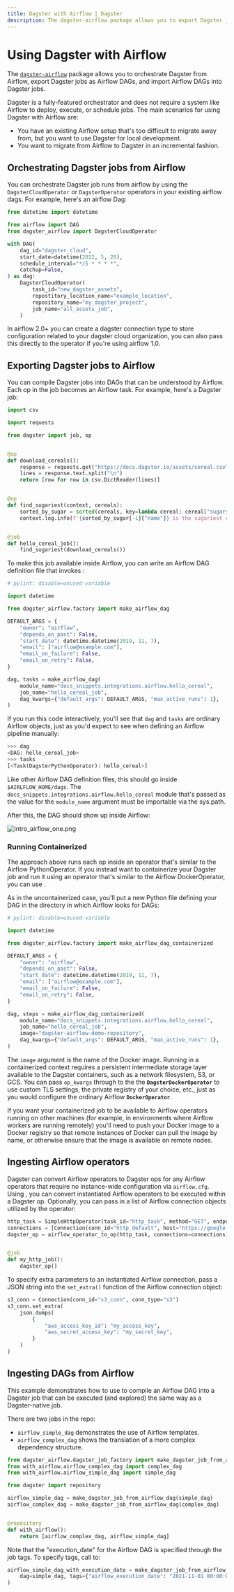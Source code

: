 ```yaml
---
title: Dagster with Airflow | Dagster
description: The dagster-airflow package allows you to export Dagster jobs as Airflow DAGs, as well as to import Airflow DAGs into Dagster jobs.
---
```


# Using Dagster with Airflow

<CodeReferenceLink filePath="examples/with_airflow" />

The [`dagster-airflow`](/\_apidocs/libraries/dagster-airflow) package allows you to orchestrate Dagster from Airflow, export Dagster jobs as Airflow DAGs, and import Airflow DAGs into Dagster jobs.

Dagster is a fully-featured orchestrator and does not require a system like Airflow to deploy, execute, or schedule jobs. The main scenarios for using Dagster with Airflow are:

- You have an existing Airflow setup that's too difficult to migrate away from, but you want to use Dagster for local development.
- You want to migrate from Airflow to Dagster in an incremental fashion.

## Orchestrating Dagster jobs from Airflow

You can orchestrate Dagster job runs from airflow by using the `DagsterCloudOperator` or `DagsterOperator` operators in your existing airflow dags. For example, here's an airflow Dag:

```python file=/integrations/airflow/operator.py
from datetime import datetime

from airflow import DAG
from dagster_airflow import DagsterCloudOperator

with DAG(
    dag_id="dagster_cloud",
    start_date=datetime(2022, 5, 28),
    schedule_interval="*/5 * * * *",
    catchup=False,
) as dag:
    DagsterCloudOperator(
        task_id="new_dagster_assets",
        repostitory_location_name="example_location",
        repository_name="my_dagster_project",
        job_name="all_assets_job",
    )
```

In airflow 2.0+ you can create a dagster connection type to store configuration related to your dagster cloud organization, you can also pass this directly to the operator if you're using airflow 1.0.

## Exporting Dagster jobs to Airflow

You can compile Dagster jobs into DAGs that can be understood by Airflow. Each op in the job becomes an Airflow task. For example, here's a Dagster job:

```python file=/integrations/airflow/hello_cereal.py
import csv

import requests

from dagster import job, op


@op
def download_cereals():
    response = requests.get("https://docs.dagster.io/assets/cereal.csv")
    lines = response.text.split("\n")
    return [row for row in csv.DictReader(lines)]


@op
def find_sugariest(context, cereals):
    sorted_by_sugar = sorted(cereals, key=lambda cereal: cereal["sugars"])
    context.log.info(f'{sorted_by_sugar[-1]["name"]} is the sugariest cereal')


@job
def hello_cereal_job():
    find_sugariest(download_cereals())
```

To make this job available inside Airflow, you can write an Airflow DAG definition file that invokes <PyObject module="dagster_airflow" object="make_airflow_dag" />:

```python file=/integrations/airflow/hello_cereal_dag.py
# pylint: disable=unused-variable

import datetime

from dagster_airflow.factory import make_airflow_dag

DEFAULT_ARGS = {
    "owner": "airflow",
    "depends_on_past": False,
    "start_date": datetime.datetime(2019, 11, 7),
    "email": ["airflow@example.com"],
    "email_on_failure": False,
    "email_on_retry": False,
}

dag, tasks = make_airflow_dag(
    module_name="docs_snippets.integrations.airflow.hello_cereal",
    job_name="hello_cereal_job",
    dag_kwargs={"default_args": DEFAULT_ARGS, "max_active_runs": 1},
)
```

If you run this code interactively, you'll see that `dag` and `tasks` are ordinary Airflow objects, just as you'd expect to see when defining an Airflow pipeline manually:

```python
>>> dag
<DAG: hello_cereal_job>
>>> tasks
[<Task(DagsterPythonOperator): hello_cereal>]
```

Like other Airflow DAG definition files, this should go inside `$AIRLFLOW_HOME/dags`. The `docs_snippets.integrations.airflow.hello_cereal` module that's passed as the value for the `module_name` argument must be importable via the sys.path.

After this, the DAG should show up inside Airflow:

<Image
alt="intro_airflow_one.png"
src="/images/deploying/intro_airflow_one.png"
width={1272}
height={868}
/>

### Running Containerized

The approach above runs each op inside an operator that's similar to the Airflow PythonOperator. If you instead want to containerize your Dagster job and run it using an operator that's similar to the Airflow DockerOperator, you can use <PyObject module="dagster_airflow" object="make_airflow_dag_containerized" />.

As in the uncontainerized case, you'll put a new Python file defining your DAG in the directory in which Airflow looks for DAGs:

```python file=/integrations/airflow/containerized.py
# pylint: disable=unused-variable

import datetime

from dagster_airflow.factory import make_airflow_dag_containerized

DEFAULT_ARGS = {
    "owner": "airflow",
    "depends_on_past": False,
    "start_date": datetime.datetime(2019, 11, 7),
    "email": ["airflow@example.com"],
    "email_on_failure": False,
    "email_on_retry": False,
}

dag, steps = make_airflow_dag_containerized(
    module_name="docs_snippets.integrations.airflow.hello_cereal",
    job_name="hello_cereal_job",
    image="dagster-airflow-demo-repository",
    dag_kwargs={"default_args": DEFAULT_ARGS, "max_active_runs": 1},
)
```

The `image` argument is the name of the Docker image. Running in a containerized context requires a persistent intermediate storage layer available to the Dagster containers, such as a network filesystem, S3, or GCS. You can pass `op_kwargs` through to the the **`DagsterDockerOperator`** to use custom TLS settings, the private registry of your choice, etc., just as you would configure the ordinary Airflow **`DockerOperator`**.

If you want your containerized job to be available to Airflow operators running on other machines (for example, in environments where Airflow workers are running remotely) you'll need to push your Docker image to a Docker registry so that remote instances of Docker can pull the image by name, or otherwise ensure that the image is available on remote nodes.

## Ingesting Airflow operators

Dagster can convert Airflow operators to Dagster ops for any Airflow operators that require no instance-wide configuration via `airflow.cfg`. Using <PyObject module="dagster_airflow" object="airflow_operator_to_op"/>, you can convert instantiated Airflow operators to be executed within a Dagster op. Optionally, you can pass in a list of Airflow connection objects utilized by the operator:

```python file=../../with_airflow/with_airflow/airflow_operator_to_op.py startafter=start_operator_to_op_1 endbefore=end_operator_to_op_1
http_task = SimpleHttpOperator(task_id="http_task", method="GET", endpoint="images")
connections = [Connection(conn_id="http_default", host="https://google.com")]
dagster_op = airflow_operator_to_op(http_task, connections=connections)


@job
def my_http_job():
    dagster_op()
```

To specify extra parameters to an instantiated Airflow connection, pass a JSON string into the `set_extra()` function of the Airflow connection object:

```python file=../../with_airflow/with_airflow/airflow_operator_to_op.py startafter=start_operator_to_op_2 endbefore=end_operator_to_op_2
s3_conn = Connection(conn_id="s3_conn", conn_type="s3")
s3_conn.set_extra(
    json.dumps(
        {
            "aws_access_key_id": "my_access_key",
            "aws_secret_access_key": "my_secret_key",
        }
    )
)
```

## Ingesting DAGs from Airflow

This example demonstrates how to use <PyObject module="dagster_airflow" object="make_dagster_job_from_airflow_dag" /> to compile an Airflow DAG into a Dagster job that can be executed (and explored) the same way as a Dagster-native job.

There are two jobs in the repo:

- `airflow_simple_dag` demonstrates the use of Airflow templates.
- `airflow_complex_dag` shows the translation of a more complex dependency structure.

```python file=../../with_airflow/with_airflow/repository.py startafter=start_repo_marker_0 endbefore=end_repo_marker_0
from dagster_airflow.dagster_job_factory import make_dagster_job_from_airflow_dag
from with_airflow.airflow_complex_dag import complex_dag
from with_airflow.airflow_simple_dag import simple_dag

from dagster import repository

airflow_simple_dag = make_dagster_job_from_airflow_dag(simple_dag)
airflow_complex_dag = make_dagster_job_from_airflow_dag(complex_dag)


@repository
def with_airflow():
    return [airflow_complex_dag, airflow_simple_dag]
```

Note that the "execution_date" for the Airflow DAG is specified through the job tags. To specify tags, call to:

```python file=../../with_airflow/with_airflow/repository.py startafter=start_repo_marker_1 endbefore=end_repo_marker_1
airflow_simple_dag_with_execution_date = make_dagster_job_from_airflow_dag(
    dag=simple_dag, tags={"airflow_execution_date": "2021-11-01 00:00:00"}
)
```

